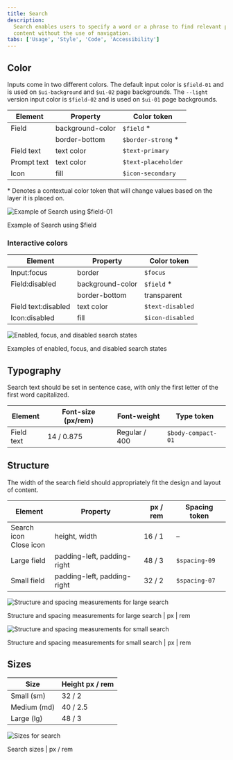 ```yaml
---
title: Search
description:
  Search enables users to specify a word or a phrase to find relevant pieces of
  content without the use of navigation.
tabs: ['Usage', 'Style', 'Code', 'Accessibility']
---
```


## Color

Inputs come in two different colors. The default input color is `$field-01` and
is used on `$ui-background` and `$ui-02` page backgrounds. The `--light` version
input color is `$field-02` and is used on `$ui-01` page backgrounds.

| Element     | Property         | Color token         |
| ----------- | ---------------- | ------------------- |
| Field       | background-color | `$field` \*         |
|             | border-bottom    | `$border-strong` \* |
| Field text  | text color       | `$text-primary`     |
| Prompt text | text color       | `$text-placeholder` |
| Icon        | fill             | `$icon-secondary`   |
<Caption>
  * Denotes a contextual color token that will change values based on the layer
  it is placed on.
</Caption>
<div className="image--fixed">

![Example of Search using $field-01](images/search-style-4.png)

</div>

<Caption>Example of Search using $field</Caption>

### Interactive colors

| Element             | Property         | Color token      |
| ------------------- | ---------------- | ---------------- |
| Input:focus         | border           | `$focus`         |
| Field:disabled      | background-color | `$field` \*      |
|                     | border-bottom    | transparent      |
| Field text:disabled | text color       | `$text-disabled` |
| Icon:disabled       | fill             | `$icon-disabled` |

<div className="image--fixed">

![Enabled, focus, and disabled search states](images/search-style-1.png)

</div>

<Caption>Examples of enabled, focus, and disabled search states</Caption>

## Typography

Search text should be set in sentence case, with only the first letter of the
first word capitalized.

| Element    | Font-size (px/rem) | Font-weight   | Type token         |
| ---------- | ------------------ | ------------- | ------------------ |
| Field text | 14 / 0.875         | Regular / 400 | `$body-compact-01` |

## Structure

The width of the search field should appropriately fit the design and layout of
content.

| Element                      | Property                    | px / rem | Spacing token |
| ---------------------------- | --------------------------- | -------- | ------------- |
| Search icon <br/> Close icon | height, width               | 16 / 1   | –             |
| Large field                  | padding-left, padding-right | 48 / 3   | `$spacing-09` |
| Small field                  | padding-left, padding-right | 32 / 2   | `$spacing-07` |

<div className="image--fixed">

![Structure and spacing measurements for large search](images/search-style-2.png)

</div>

<Caption>
  Structure and spacing measurements for large search | px | rem
</Caption>

<div className="image--fixed">

![Structure and spacing measurements for small search](images/search-style-3.png)

</div>

<Caption>
  Structure and spacing measurements for small search | px | rem
</Caption>

## Sizes

| Size        | Height px / rem |
| ----------- | --------------- |
| Small (sm)  | 32 / 2          |
| Medium (md) | 40 / 2.5        |
| Large (lg)  | 48 / 3          |

<div className="image--fixed">

![Sizes for search](images/search-style-size.png)

</div>

<Caption>Search sizes | px / rem</Caption>

